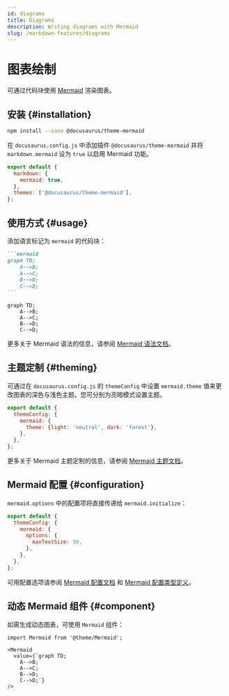 ```yaml
---
id: diagrams
title: Diagrams
description: Writing diagrams with Mermaid
slug: /markdown-features/diagrams
---
```


# 图表绘制

可通过代码块使用 [Mermaid](https://mermaid-js.github.io/mermaid/) 渲染图表。

## 安装 {#installation}

```bash npm2yarn
npm install --save @docusaurus/theme-mermaid
```

在 `docusaurus.config.js` 中添加插件 `@docusaurus/theme-mermaid` 并将 `markdown.mermaid` 设为 `true` 以启用 Mermaid 功能。

```js title="docusaurus.config.js"
export default {
  markdown: {
    mermaid: true,
  },
  themes: ['@docusaurus/theme-mermaid'],
};
```

## 使用方式 {#usage}

添加语言标记为 `mermaid` 的代码块：

````md title="Example Mermaid diagram"
```mermaid
graph TD;
    A-->B;
    A-->C;
    B-->D;
    C-->D;
```
````

```mermaid
graph TD;
    A-->B;
    A-->C;
    B-->D;
    C-->D;
```

更多关于 Mermaid 语法的信息，请参阅 [Mermaid 语法文档](https://mermaid-js.github.io/mermaid/#/./n00b-syntaxReference)。

## 主题定制 {#theming}

可通过在 `docusaurus.config.js` 的 `themeConfig` 中设置 `mermaid.theme` 值来更改图表的深色与浅色主题。您可分别为亮暗模式设置主题。

```js title="docusaurus.config.js"
export default {
  themeConfig: {
    mermaid: {
      theme: {light: 'neutral', dark: 'forest'},
    },
  },
};
```

更多关于 Mermaid 主题定制的信息，请参阅 [Mermaid 主题文档](https://mermaid-js.github.io/mermaid/#/theming)。

## Mermaid 配置 {#configuration}

`mermaid.options` 中的配置项将直接传递给 `mermaid.initialize`：

```js title="docusaurus.config.js"
export default {
  themeConfig: {
    mermaid: {
      options: {
        maxTextSize: 50,
      },
    },
  },
};
```

可用配置选项请参阅 [Mermaid 配置文档](https://mermaid-js.github.io/mermaid/#/./Setup?id=configuration) 和 [Mermaid 配置类型定义](https://github.com/mermaid-js/mermaid/blob/master/packages/mermaid/src/config.type.ts)。

## 动态 Mermaid 组件 {#component}

如需生成动态图表，可使用 `Mermaid` 组件：

```mdx title="Example of dynamic Mermaid component"
import Mermaid from '@theme/Mermaid';

<Mermaid
  value={`graph TD;
    A-->B;
    A-->C;
    B-->D;
    C-->D;`}
/>
```